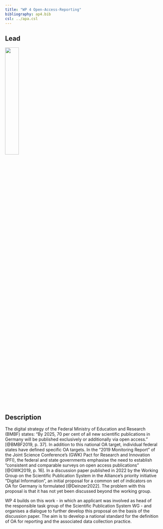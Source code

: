 ```yaml
---
title: "WP 4 Open-Access-Reporting"
bibliography: ap4.bib
csl: ../apa.csl
---
```


## Lead

![](../images/hu.png){width=30%}

## Description

The digital strategy of the Federal Ministry of Education and Research (BMBF) states: "By 2025, 70 per cent of all new scientific publications in Germany will be published exclusively or additionally via open access." [@BMBF2019, p. 37]. In addition to this national OA target, individual federal states have defined specific OA targets. In the "2019 Monitoring Report" of the Joint Science Conference's (GWK) Pact for Research and Innovation (PFI), the federal and state governments emphasise the need to establish "consistent and comparable surveys on open access publications" [@GWK2019, p. 16]. In a discussion paper published in 2022 by the Working Group on the Scientific Publication System in the Alliance's priority initiative "Digital Information", an initial proposal for a common set of indicators on OA for Germany is formulated [@Deinzer2022]. The problem with this proposal is that it has not yet been discussed beyond the working group.

WP 4 builds on this work - in which an applicant was involved as head of the responsible task group of the Scientific Publication System WG - and organises a dialogue to further develop this proposal on the basis of the discussion paper. The aim is to develop a national standard for the definition of OA for reporting and the associated data collection practice.